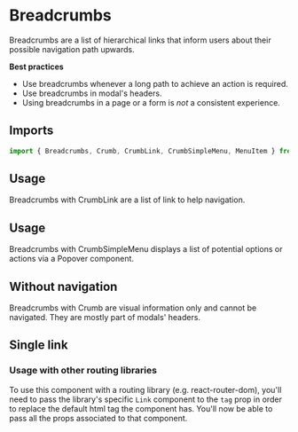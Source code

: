 

<Meta of={BreadcrumbsStories} />

# Breadcrumbs

Breadcrumbs are a list of hierarchical links that inform users about their possible navigation path upwards.

**Best practices**

- Use breadcrumbs whenever a long path to achieve an action is required.
- Use breadcrumbs in modal's headers.
- Using breadcrumbs in a page or a form is _not_ a consistent experience.

<ViewSource path="components/Breadcrumbs" />

## Imports

```js
import { Breadcrumbs, Crumb, CrumbLink, CrumbSimpleMenu, MenuItem } from '@strapi/design-system';
```

## Usage

Breadcrumbs with CrumbLink are a list of link to help navigation.

<Canvas of={BreadcrumbsStories.Base} />

## Usage

Breadcrumbs with CrumbSimpleMenu displays a list of potential options or actions via a Popover component.

<Canvas of={BreadcrumbsStories.WithMenu} />

## Without navigation

Breadcrumbs with Crumb are visual information only and cannot be navigated. They are mostly part of modals' headers.

<Canvas of={BreadcrumbsStories.WithoutNagivation} />

## Single link

<Canvas of={BreadcrumbsStories.SingleLink} />

### Usage with other routing libraries

To use this component with a routing library (e.g. react-router-dom), you'll need to pass the library's specific `Link`
component to the `tag` prop in order to replace the default html tag the component has. You'll now be able to pass all
the props associated to that component.

```jsx
import { Breadcrumbs, CrumbLink } from '@strapi/design-system';
import { NavLink } from 'my-routing-library';

<Breadcrumbs label="Folder navigatation" tag="nav">
  <CrumbLink tag={NavLink} to="/">
    Media Library
  </CrumbLink>
</Breadcrumbs>;
```

